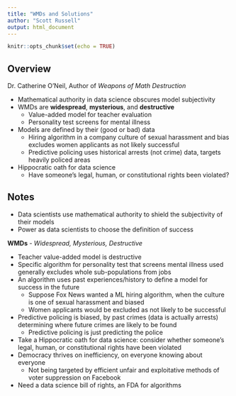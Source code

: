 ```yaml
---
title: "WMDs and Solutions"
author: "Scott Russell"
output: html_document
---
```


```r
knitr::opts_chunk$set(echo = TRUE)
```

## Overview
Dr. Catherine O'Neil, Author of _Weapons of Math Destruction_

- Mathematical authority in data science obscures model subjectivity
- WMDs are __widespread__, __mysterious__, and __destructive__
    - Value-added model for teacher evaluation
    - Personality test screens for mental illness
- Models are defined by their (good or bad) data
    - Hiring algorithm in a company culture of sexual harassment and bias excludes women applicants as not likely successful
    - Predictive policing uses historical arrests (not crime) data, targets heavily policed areas
- Hippocratic oath for data science
    - Have someone's legal, human, or constitutional rights been violated?

## Notes

- Data scientists use mathematical authority to shield the subjectivity of their models
- Power as data scientists to choose the definition of success

__WMDs__ - _Widespread, Mysterious, Destructive_

- Teacher value-added model is destructive
- Specific algorithm for personality test that screens mental illness used generally excludes whole sub-populations from jobs
- An algorithm uses past experiences/history to define a model for success in the future
    - Suppose Fox News wanted a ML hiring algorithm, when the culture is one of sexual harassment and biased
    - Women applicants would be excluded as not likely to be successful
- Predictive policing is biased, by past crimes (data is actually arrests) determining where future crimes are likely to be found
    - Predictive policing is just predicting the police
- Take a Hippocratic oath for data science: consider whether someone's legal, human, or constitutional rights have been violated
- Democracy thrives on inefficiency, on everyone knowing about everyone
    - Not being targeted by efficient unfair and exploitative methods of voter suppression on Facebook
- Need a data science bill of rights, an FDA for algorithms